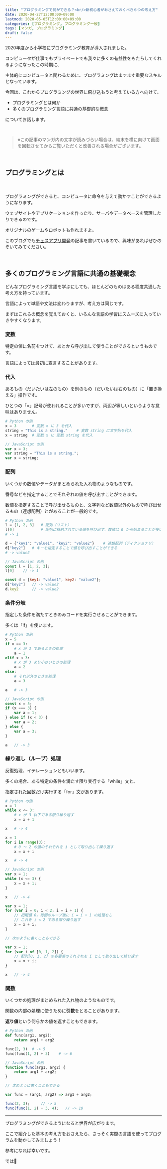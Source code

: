 ```yaml
---
title: "プログラミングで何ができる？<br/>新初心者がおさえておくべき６つの考え方"
date: 2020-04-27T12:00:00+09:00
lastmod: 2020-05-05T12:00:00+09:00
categories: [プログラミング, プログラミング一般]
tags: [マンガ, プログラミング]
draft: false
---
```


2020年度から小学校にプログラミング教育が導入されました。

コンピュータが仕事でもプライベートでも我々に多くの有益性をもたらしてくれるようになったこの時期に、

主体的にコンピュータと関わるために、プログラミングはますます重要なスキルとなっています。

今回は、これからプログラミングの世界に飛び込もうと考えている方へ向けて、

<!--more-->

- プログラミングとは何か
- 多くのプログラミング言語に共通の基礎的な概念

についてお話します。

<br/>

> ※この記事のマンガ内の文字が読みづらい場合は、端末を横に向けて画面を回転させてからご覧いただくと改善される場合がございます。

<br/>

## プログラミングとは

<manga src="puroguramingu-izennnisa" alt="プログラミング以前にさ、そもそもコンピュータって何さ？">

<manga-text x={46} y={16} text="プログラミング以前にさ" />

<manga-text x={52} y={64} text="そもそも<br/>**コンピュータ**って何さ？" />

</manga>



<manga src="konpyutato-iunoha" alt="コンピュータというのは、もともとは計算機という意味だったんだけど、今では計算以外にもさまざまなデータの処理を高速に行うことができる">

<manga-text x={13} y={7} text="コンピュータというのは<br/>もともとは計算機という<br/>意味だったんだけど" />

<manga-text x={10} y={70} text="今では計算以外にも<br/>さまざまなデータの処理を<br/>高速に行うことができる" />

</manga>



<manga src="sonnna-konpyutadakedo" alt="そんなコンピュータだけど、プログラムという一連の命令を記述したものによって動くの。でもコンピュータは0と1だけで表された機械語しか理解できないから、ひとがコンピュータに機械語で命令をすることになってしまうよね">

<manga-text x={24} y={3} text="そんなコンピュータだけど、**プログラム**という<br/>一連の命令を記述したものによって動くの" />

<manga-text x={8} y={64} text="でもコンピュータは0と1だけで表された<br/>機械語しか理解できないから" />

<manga-text x={40} y={84} text="ひとがコンピュータに機械語で<br/>命令をすることになってしまうよね" />

</manga>



<manga src="sokode-hitonimo" alt="そこで、ひとにも理解しやすい言語を使って命令文を書いてから使う時に機械語に翻訳するという方法がとられる。これがプログラミング！そしてそのときに使われる言語がプログラミング言語だよ">

<manga-text x={4} y={2} text="そこで、ひとにも理解しやすい言語を使って<br/>命令文を書いてから<br/>使う時に機械語に翻訳するという方法がとられる" />

<manga-text x={4} y={84} text="これが**プログラミング**！<br/>そしてそのときに使われる言語が**プログラミング言語**だよ" />

</manga>

　

プログラミングができると、コンピュータに命令を与えて動かすことができるようになります。

ウェブサイトやアプリケーションを作ったり、サーバやデータベースを管理したりできるのです。

オリジナルのゲームやロボットも作れますよ。

このブログでも[チェスアプリ開発](/categories/チェスアプリ開発/)の記事を書いているので、興味があればぜひのぞいてみてください。

<relpos link="engineer-typing-renshu" />

<br/>

## 多くのプログラミング言語に共通の基礎概念

どんなプログラミング言語を学ぶにしても、ほとんどのものはある程度共通した考え方を持っています。

言語によって単語や文法は変わりますが、考え方は同じです。

まずはこれらの概念を覚えておくと、いろんな言語の学習にスムーズに入っていきやすくなります。

### 変数

特定の値に名前をつけて、あとから呼び出して使うことができるというものです。

言語によっては最初に宣言することがあります。

### 代入

あるもの（だいたいは左のもの）を別のもの（だいたいは右のもの）に「置き換える」操作です。

ひとつの「=」記号が使われることが多いですが、両辺が等しいというような意味はありません。

```py hide_nums
# Python の例
x = 3       # 変数 x に 3 を代入
string = "This is a string."    # 変数 string に文字列を代入
x = string  # 変数 x に 変数 string を代入
```

```js hide_nums
// JavaScript の例
var x = 3;
var string = "This is a string.";
var x = string;
```

### 配列

いくつかの数値やデータがまとめられた入れ物のようなものです。

番号などを指定することでそれぞれの値を呼び出すことができます。

数値を指定することで呼び出せるものと、文字列など数値以外のもので呼び出せるもの（連想配列）とがあることが一般的です。

```py hide_nums
# Python の例
l = [1, 2, 3]   # 配列（リスト）
l[0]            # 配列に格納されている値を呼び出す．数値は 0 から始まることが多い
# -> 1

d = {"key1": "value1", "key2": "value2"}    # 連想配列（ディクショナリ）
d["key2"]   # キーを指定することで値を呼び出すことができる
# -> value2
```

```js hide_nums
// JavaScript の例
const l = [1, 2, 3];
l[0]    // -> 1

const d = {key1: "value1", key2: "value2"};
d["key2"]   // -> value2
d.key2      // -> value2
```

### 条件分岐

指定した条件を満たすときのみコードを実行させることができます。

多くは「if」を使います。

```py hide_nums
# Python の例
x = 5
if x == 3:
    # x が 3 であるときの処理
    a = 1
elif x < 3:
    # x が 3 より小さいときの処理
    a = 2
else:
    # それ以外のときの処理
    a = 3

a   # -> 3
```

```js hide_nums
// JavaScript の例
const x = 5;
if (x === 3) {
    var a = 1;
} else if (x < 3) {
    var a = 2;
} else {
    var a = 3;
}

a   // -> 3
```

### 繰り返し（ループ）処理

反復処理、イテレーションともいいます。

多くの場合、ある特定の条件を満たす限り実行する「while」文と、

指定された回数だけ実行する「for」文があります。

```py hide_nums
# Python の例
x = 1
while x <= 3:
    # x が 3 以下である限り繰り返す
    x = x + 1

x   # -> 4

x = 1
for i in range(3):
    # 0 ～ 2 の値のそれぞれを i として取り出して繰り返す
    x = x + i

x   # -> 4
```

```js hide_nums
// JavaScript の例
var x = 1;
while (x <= 3) {
    x = x + 1;
}

x   // -> 4

var x = 1;
for (var i = 0; i < 2; i = i + 1) {
    // 初期値 0，毎回のループ後に i = i + 1 の処理をし
    // これを i < 2 である限り繰り返す
    x = x + i;
}

// 次のように書くこともできる

var x = 1;
for (var i of [0, 1, 2]) {
    // 配列[0, 1, 2] の各要素のそれぞれを i として取り出して繰り返す
    x = x + i;
}

x   // -> 4
```

### 関数

いくつかの処理がまとめられた入れ物のようなものです。

関数の内部の処理に使うために**引数**をとることがあります。

**返り値**という何らかの値を返すこともできます。

```py hide_nums
# Python の例
def func(arg1, arg2):
    return arg1 + arg2

func(2, 3)  # -> 5
func(func(1, 2) + 3)    # -> 6
```

```js hide_nums
// JavaScript の例
function func(arg1, arg2) {
    return arg1 + arg2;
}

// 次のように書くこともできる

var func = (arg1, arg2) => arg1 + arg2;

func(2, 3);     // -> 5
func(func(1, 2) + 3, 4);   // -> 10
```

<relpos link="site-customize-hoho" />

---

プログラミングができるようになると世界が広がります。

ここで紹介した基本の考え方をおさえたら、さっそく実際の言語を使ってプログラムを動かしてみましょう！

参考になれば幸いです。

では👋
